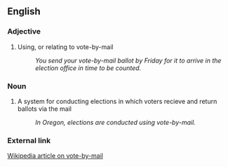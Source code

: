 ==English==
===Adjective===
# Using, or relating to vote-by-mail
#: ''You send your vote-by-mail ballot by Friday for it to arrive in the election office in time to be counted.''

===Noun===
# A system for conducting elections in which voters recieve and return ballots via the mail
#: ''In Oregon, elections are conducted using vote-by-mail.''

===External link===
[[w:vote-by-mail|Wikipedia article on vote-by-mail]]